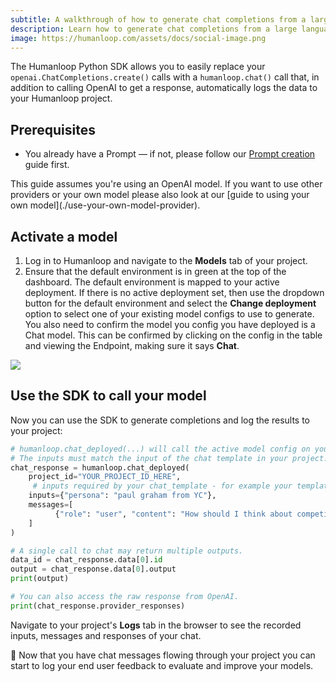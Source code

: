 ```yaml
---
subtitle: A walkthrough of how to generate chat completions from a large language model with the prompt managed in Humanloop.
description: Learn how to generate chat completions from a large language model and log the results in Humanloop, with managed and versioned prompts.
image: https://humanloop.com/assets/docs/social-image.png
---
```


The Humanloop Python SDK allows you to easily replace your `openai.ChatCompletions.create()` calls with a `humanloop.chat()` call that, in addition to calling OpenAI to get a response, automatically logs the data to your Humanloop project.

## Prerequisites

- You already have a Prompt — if not, please follow our [Prompt creation](/docs/guides/create-prompt) guide first.

<Info>
This guide assumes you're using an OpenAI model. If you want to use other providers or your own model please also look at our [guide to using your own model](./use-your-own-model-provider).
</Info>

<Markdown src="../../../snippets/setup-sdk.mdx" />

## Activate a model

1. Log in to Humanloop and navigate to the **Models** tab of your project.
2. Ensure that the default environment is in green at the top of the dashboard.
   The default environment is mapped to your active deployment.
   If there is no active deployment set, then use the dropdown button for the default environment and select the **Change deployment** option to select one of your existing model configs to use to generate. You also need to confirm the model you config you have deployed is a Chat model. This can be confirmed by clicking on the config in the table and viewing the Endpoint, making sure it says **Chat**.

<img src="../../../assets/images/d7e0083-image.png" />

## Use the SDK to call your model

Now you can use the SDK to generate completions and log the results to your project:

```python
# humanloop.chat_deployed(...) will call the active model config on your project.
# The inputs must match the input of the chat template in your project.
chat_response = humanloop.chat_deployed(
    project_id="YOUR_PROJECT_ID_HERE",
  	 # inputs required by your chat_template - for example your templated system message.
    inputs={"persona": "paul graham from YC"},
  	messages=[
    	  {"role": "user", "content": "How should I think about competition for my startup?"}
    ]
)

# A single call to chat may return multiple outputs.
data_id = chat_response.data[0].id
output = chat_response.data[0].output
print(output)

# You can also access the raw response from OpenAI.
print(chat_response.provider_responses)
```

Navigate to your project's **Logs** tab in the browser to see the recorded inputs, messages and responses of your chat.

🎉 Now that you have chat messages flowing through your project you can start to log your end user feedback to evaluate and improve your models.

